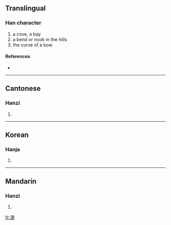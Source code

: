 ==Translingual==

===Han character===
{{Han char|rn=85|rad=水|as=09|sn=12|four=3613<sub>2</sub>|canj=水田一女 (EWMV)}}

# a cove, a bay
# a bend or nook in the hills
# the curve of a bow

====References====
* {{Han ref|kx=0634.090|dkj=17773|dj=1041.060|hdz=31677.020|uh=6E28|ud=28200|bh=DA44|bd=55876}}

----

==Cantonese==

===Hanzi===
{{yue-hanzi|jyut=|y=wui1}}

# {{defn|Cantonese|sort=水09}}

----

==Korean==

===Hanja===
{{ko-hanja|hangeul=아|eumhun=|rv=|mr=|y=}}

# {{defn|Korean|sort=水09}}

----

==Mandarin==

===Hanzi===
{{cmn-hanzi|pin=[[wēi]] ([[wei1]])|wg=wei<sup>1</sup>}}

# {{defn|Mandarin|sort=水09}}

[[fr:渨]]